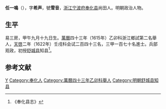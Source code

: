 '''任一鳴'''（{{bd|？||？||}}），字'''希声'''，號'''雪音'''，[[浙江|浙江]][[宁波府|宁波府]][[奉化县|奉化县]]尚田人。明朝政治人物。

==生平==
易三房，甲午九月十九日生。[[萬曆|萬曆]]四十三年（1615年）乙卯科浙江鄉試第二名舉人，[[天啓|天啓]]二年（1622年）壬戌科会试二百四十三名，三甲一百七十名進士。兵部观政，初授[[舒城县|舒城县]]知县<ref>《奉化县志》</ref>。

==参考文献==
{{reflist}}

{{天啓二年壬戌科殿試金榜}}

{{Authority control}}

{{DEFAULTSORT:}}
[[Category:任姓|Y]]
[[Category:奉化人|Category:奉化人]]
[[Category:萬曆四十三年乙卯科舉人|Category:萬曆四十三年乙卯科舉人]]
[[Category:明朝舒城县知县|Category:明朝舒城县知县]]


{{明朝官员小作品}}